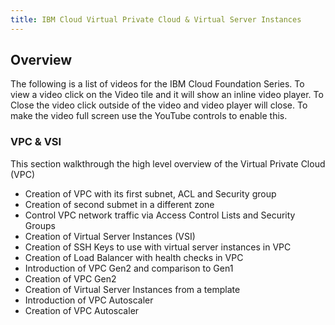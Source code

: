 ```yaml
---
title: IBM Cloud Virtual Private Cloud & Virtual Server Instances
---
```


## Overview
The following is a list of videos for the IBM Cloud Foundation Series. To view a
video click on the Video tile and it will show an inline video player. To Close the video
click outside of the video and video player will close. To make the video full screen
use the YouTube controls to enable this.

### VPC & VSI

This section walkthrough the high level overview of the Virtual Private Cloud (VPC)

- Creation of VPC with its first subnet, ACL and Security group
- Creation of second submet in a different zone
- Control VPC network traffic via Access Control Lists and Security Groups
- Creation of Virtual Server Instances (VSI)
- Creation of SSH Keys to use with virtual server instances in VPC
- Creation of Load Balancer with health checks in VPC
- Introduction of VPC Gen2 and comparison to Gen1
- Creation of VPC Gen2
- Creation of Virtual Server Instances from a template
- Introduction of VPC Autoscaler
- Creation of VPC Autoscaler 



